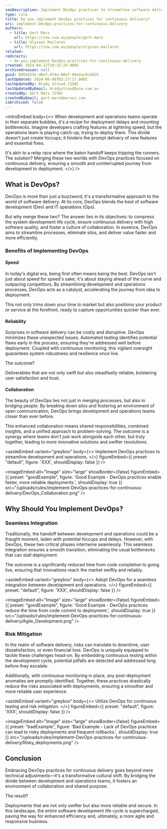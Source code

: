 ```yaml
---
seoDescription: Implement DevOps practices to streamline software delivery and ensure continuous deployment with high quality and reliability.
type: rule
title: Do you implement DevOps practices for continuous delivery?
uri: implement-DevOps-practices-for-continuous-delivery
authors:
  - title: Gert Marx
    url: https://ssw.com.au/people/gert-marx
  - title: Ulysses Maclaren
    url: https://ssw.com.au/people/ulysses-maclaren
related:
redirects:
  - do-you-implement-DevOps-practices-for-continuous-delivery
created: 2024-04-12T18:15:29.000Z
archivedreason: null
guid: 605b433e-d6ef-474a-80ef-06e2ac8cd425
lastUpdated: 2024-06-08T03:27:17.000Z
lastUpdatedBy: Brady Stroud [SSW]
lastUpdatedByEmail: bradystroud@ssw.com.au
createdBy: Gert Marx [SSW]
createdByEmail: gert.marx@marxoz.com
isArchived: false
---
```


<introEmbed
  body={<>
When development and operations teams operate in their separate bubbles, it's a recipe for deployment delays and mounting bottlenecks. Imagine developers crafting features at lightning speed, but the operations team is playing catch-up, trying to deploy them. This divide doesn't just create hiccups; it hinders the prompt delivery of new features and essential fixes.

It's akin to a relay race where the baton handoff keeps tripping the runners. The solution? Merging these two worlds with DevOps practices focused on continuous delivery, ensuring a smooth and uninterrupted journey from development to deployment.
  </>}
/>
## What is DevOps?

DevOps is more than just a buzzword; it's a transformative approach to the world of software delivery. At its core, DevOps blends the best of software development (Dev) and IT operations (Ops).

But why merge these two? The answer lies in its objectives: to compress the system development life cycle, ensure continuous delivery with high software quality, and foster a culture of collaboration. In essence, DevOps aims to streamline processes, eliminate silos, and deliver value faster and more efficiently.

### Benefits of Implementing DevOps

#### Speed

In today's digital era, being first often means being the best. DevOps isn't just about speed for speed's sake; it's about staying ahead of the curve and outpacing competitors. By streamlining development and operations processes, DevOps acts as a catalyst, accelerating the journey from idea to deployment.

This not only trims down your time to market but also positions your product or service at the forefront, ready to capture opportunities quicker than ever.

#### Reliability

Surprises in software delivery can be costly and disruptive. DevOps minimizes these unexpected issues. Automated testing identifies potential flaws early in the process, ensuring they're addressed well before deployment. Coupled with continuous monitoring, this vigilant oversight guarantees system robustness and resilience once live.

The outcome?

Deliverables that are not only swift but also steadfastly reliable, bolstering user satisfaction and trust.

#### Collaboration

The beauty of DevOps lies not just in merging processes, but also in bridging people. By breaking down silos and fostering an environment of open communication, DevOps brings development and operations teams closer than ever before.

This enhanced collaboration means shared responsibilities, combined insights, and a unified approach to problem-solving. The outcome is a synergy where teams don't just work alongside each other, but truly together, leading to more innovative solutions and swifter resolutions.

<asideEmbed
  variant="greybox"
  body={<>
    Implement DevOps practices to streamline development and operations.
  </>}
  figureEmbed={{
    preset: "default",
    figure: 'XXX',
    shouldDisplay: false
  }}
/>

<imageEmbed
  alt="Image"
  size="large"
  showBorder={false}
  figureEmbed={{
    preset: "goodExample",
    figure: 'Good Example - DevOps practices enable faster, more reliable deployments.',
    shouldDisplay: true
  }}
  src="/uploads/rules/implement-DevOps-practices-for-continuous-delivery/DevOps_Collaboration.png"
/>

## Why Should You Implement DevOps?

### Seamless Integration

Traditionally, the handoff between development and operations could be a fraught moment, laden with potential hiccups and delays. However, with DevOps, these two critical phases intertwine seamlessly. This seamless integration ensures a smooth transition, eliminating the usual bottlenecks that can stall deployment.

The outcome is a significantly reduced time from code completion to going live, ensuring that innovations reach the market swiftly and reliably.

<asideEmbed
  variant="greybox"
  body={<>
    Adopt DevOps for a seamless integration between development and operations.
  </>}
  figureEmbed={{
    preset: "default",
    figure: 'XXX',
    shouldDisplay: false
  }}
/>

<imageEmbed
  alt="Image"
  size="large"
  showBorder={false}
  figureEmbed={{
    preset: "goodExample",
    figure: 'Good Example - DevOp\s practices reduce the time from code commit to deployment.',
    shouldDisplay: true
  }}
  src="/uploads/rules/implement-DevOps-practices-for-continuous-delivery/Agile_Development.png"
/>

### Risk Mitigation

In the realm of software delivery, risks can translate to downtime, user dissatisfaction, or even financial loss. DevOps is uniquely equipped to tackle these challenges head-on. By embedding continuous testing within the development cycle, potential pitfalls are detected and addressed long before they escalate.

Additionally, with continuous monitoring in place, any post-deployment anomalies are promptly identified. Together, these practices drastically reduce the risks associated with deployments, ensuring a smoother and more reliable user experience.

<asideEmbed
  variant="greybox"
  body={<>
    Utilize DevOps for continuous testing and risk mitigation.
  </>}
  figureEmbed={{
    preset: "default",
    figure: 'XXX',
    shouldDisplay: false
  }}
/>

<imageEmbed
  alt="Image"
  size="large"
  showBorder={false}
  figureEmbed={{
    preset: "badExample",
    figure: 'Bad Example - Lack of DevOps practices can lead to risky deployments and frequent rollbacks.',
    shouldDisplay: true
  }}
  src="/uploads/rules/implement-DevOps-practices-for-continuous-delivery/Risky_deployments.png"
/>

## Conclusion

Embracing DevOps practices for continuous delivery goes beyond mere technical adjustments—it's a transformative cultural shift. By bridging the divide between development and operations teams, it fosters an environment of collaboration and shared purpose.

The result?

Deployments that are not only swifter but also more reliable and secure. In this landscape, the entire software development life cycle is supercharged, paving the way for enhanced efficiency and, ultimately, a more agile and responsive business.

